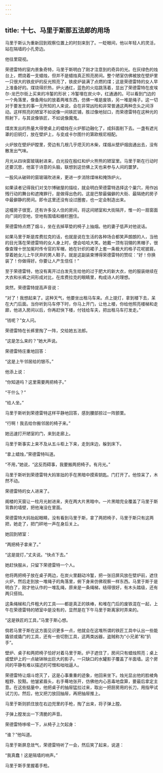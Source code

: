 ```yaml
---
---
---
```

title: 十七、马里于斯那五法郎的用场
---




马里于斯认为重新回到观察位置上的时刻来到了。一眨眼间，他以年轻人的灵活，站在隔墙的小孔旁边。

他往里窥视。

荣德雷特的室内景象奇特，马里于斯明白了刚才注意到的奇异的光。在灰绿色的烛台上，燃烧着一支蜡烛，但并不是蜡烛真正照亮房间。整个陋室仿佛被放在壁炉里一只很大的铁皮炉的反光照亮了，铁皮炉装满了点燃的煤；这是荣德雷特的女人早上准备好的。煤烧得炽热，炉火通红，蓝色的火焰跳荡着，显出了荣德雷特在皮埃尔-龙巴尔街上买来的冷錾的形状；冷錾埋在炭火中，红通通的。可以看到门边的一个角落里，像备用似的放着两堆东西，仿佛一堆是废铁，另一堆是绳子。这一切对于要发生的事一无所知的人来说，会在非常凶险和非常普通这两种念头之间浮动。这样照亮的陋室不如说像一间铁匠铺，胜过像地狱口，而荣德雷特在这种光的照射下，与其说像铁匠，不如说像魔鬼。

煤炭发出的热量大得使桌上的蜡烛在火炉那边融化了，成斜面削下去。一盏有遮光罩的旧铜灯，放在壁炉上，与变成卡尔图什的第欧根尼相配。

火炉放在壁炉炉膛里，旁边有几根几乎熄灭的木柴，煤烟从壁炉烟囱通出去，没有散发出气味。

月光从四块窗玻璃射进来，白光投在殷红和炉火熊熊的陋室里。马里于斯在行动时还要沉思，他富于诗意的头脑，联想到这仿佛上天也来参与人间的噩梦。

一股风从破碎的窗玻璃吹进来，更进一步消除煤味和掩饰炉火。

如果读者记得我们对戈尔博破屋的描绘，就会明白荣德雷特选择这个巢穴，用作凶残行动的舞台和遮掩罪行，是做得出色的。这是巴黎最偏僻的大街、最隔绝的房子中最僻静的房间。即令这里还没有设过圈套，也一定会制造出来。

这幢房子很宽，还有许多没人住的房间，将这间陋室和大街隔开，惟一的一扇窗面向广阔的空地，空地有围墙和栅栏圈住。

荣德雷特点燃了烟斗，坐在去掉草垫的椅子上抽烟。他的妻子低声对他说话。

如果马里于斯是库费拉克的话，也就是说在生活的各种场合都笑声朗朗的人，当他的目光落在荣德雷特的女人身上时，便会哈哈大笑。她戴一顶有羽翎的黑帽子，很像查理十世加冕时传令官的军帽，她在针织的裙子上套一条极大的格子花呢披肩，穿着她女儿上午厌弃的男人鞋子。就是这副装束博得荣德雷特的赞叹：“好！你换装了！你做得好。你要让人产生信任！”

至于荣德雷特，他没有离开过白发先生给他的过于肥大的新大衣，他的服装继续在大衣和长裤之间形成对比，在库费拉克的眼睛里，构成诗人的理想。

突然，荣德雷特提高声音说：

“对了！我想起来了。这种天气，他要坐出租马车来。点上提灯，拿到楼下去，呆在大门后面。当你听到马车停下时，你马上开门，让他上楼，你给他照亮楼梯和走廊，他进入房间以后，你再赶快下楼，付钱给车夫，把出租马车打发走。”

“钱呢？”女人问。

荣德雷特在长裤里掏了一阵，交给她五法郎。

“这是怎么来的？”她大声说。

荣德雷特庄重地回答：

“这是上午邻居给的银币。”

他添上说：

“你知道吗？这里需要两把椅子。”

“干什么？”

“给人坐。”

马里于斯听到荣德雷特这样平静地回答，感到腰部掠过一阵颤栗。

“行啊！我去给你搬邻居的椅子来。”

她迅速打开陋室的门，来到走廊上。

马里于斯事实上来不及从五斗柜上下来，走到床边，躲到床下。

“拿上蜡烛，”荣德雷特叫道。

“不用，”她说，“这反而碍事，我要搬两把椅子。有月光。”

马里于斯听到荣德雷特大妈笨拙的手在黑暗中摸索钥匙。门打开了。他惊呆了，木然不动。

荣德雷特的女人进来了。

阁楼的天窗让一柱月光射进来，夹在两大片黑暗中。一片黑暗完全覆盖了马里于斯背靠的墙壁，把他淹没在里面。

荣德雷特大妈抬起眼睛，没有看到马里于斯，拿了两把椅子，马里于斯只有这两把，她走了，把门砰地一声在身后关上。

她回到陋室：

“两把椅子拿来了。”

“这是提灯，”丈夫说。“快点下去。”

她赶快服从，只留下荣德雷特一个人。

他将两把椅子放在桌子两边，在炭火里翻动冷錾，把一张旧屏风放在壁炉前，遮住火炉，然后走到放一堆绳子的角落里，俯下身来仿佛观察一样东西。马里于斯于是明白了，刚才他认作的一堆乱绳，原来是一条绳梯，结得很好，有木头踏级，还有两只搭钩。

这条绳梯和几件粗大的工具——都是真正的铁棒，和堆在门后的废铁混在一起，上午在荣德雷特的陋室中是没有的，显然是在下午马里于斯离家时弄来的。

“这是铁匠的工具，”马里于斯心想。

倘若马里于斯在这方面见识更多一点，他就会在这堆所谓的铁匠工具中认出一些能撬锁或撬门的工具，还有一些切割工具，这两类凶器，盗贼称为“小兄弟”和“扒手”。

壁炉、桌子和两把椅子恰好对着马里于斯。炉子遮住了，房间只有蜡烛照亮；桌上或壁炉上的一点破钵映出巨大的影子。一只缺口的水罐影子覆盖了半面墙。这个房间的平静有难以描述的可憎和咄咄逼人。

荣德雷特让烟斗熄灭了，这是心事重重的迹象，他回来坐下。烛光显出他的脸棱角粗野、狡黠。他皱紧眉头，右手蓦地张开，仿佛他内心恶毒地盘算，要最后拿定主意。在这些掂量中，他把桌子的抽屉猛拉过来，取出一把厨房用的长刀，用指甲试试刀刃。然后，他又把刀放回抽屉，再把抽屉推上。

马里于斯则抓住放在右边兜里的手枪，掏了出来，将子弹上膛。

子弹上膛发出一下清脆的声音。

荣德雷特哆嗦一下，从椅子上欠起身：

“谁？”他叫道。

马里于斯屏息敛气，荣德雷特听了一会，然后笑了起来，说道：

“我真蠢！这是隔墙的响声。”

马里于斯手里握着手枪。